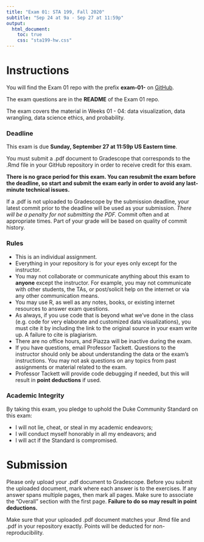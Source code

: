 ```yaml
---
title: "Exam 01: STA 199, Fall 2020"
subtitle: "Sep 24 at 9a - Sep 27 at 11:59p"
output: 
  html_document:
    toc: true
    css: "sta199-hw.css"
---
```


# Instructions

You will find the Exam 01 repo with the prefix **exam-01-** on [GitHub](https://www.github.com/sta199-fa20-002).

The exam questions are in the **README** of the Exam 01 repo. 

The exam covers the material in Weeks 01 - 04: data visualization, data wrangling, data science ethics, and probability. 

### Deadline

This exam is due **Sunday, September 27 at 11:59p US Eastern time**.

You must submit a .pdf document to Gradescope that corresponds to the .Rmd file
in your GitHub repository in order to receive credit for this exam.

**There is no grace period for this exam. You can resubmit the exam before the deadline, so start and submit the exam early in order to avoid any last-minute technical issues.** 

If a .pdf is not uploaded to Gradescope by the submission deadline, your latest
commit prior to the deadline will be used as your submission. *There will be a penalty for not submitting the PDF.* Commit often and
at appropriate times. Part of your grade will be based on quality of commit history.

### Rules

- This is an individual assignment.
- Everything in your repository is for your eyes only except for the instructor.
- You may not collaborate or communicate anything about this exam to **anyone** 
except the instructor. For example, you may not communicate with other students, 
the TAs, or post/solicit help on the internet or via any other communication 
means. 
- You may use R, as well as any notes, books, or existing internet resources to
answer exam questions.
- As always, if you use code that is beyond what we've done in the class (e.g. code for very elaborate and customized data visualizations), you must cite it by including the link to the original source in your exam write up. A failure to cite is
plagiarism.
- There are no office hours, and Piazza will be inactive during the exam.
- If you have questions, email Professor Tackett. Questions to the instructor should only be about understanding the data or the
exam's instructions. You may not ask questions on any topics from past 
assignments or material related to the exam. 
- Professor Tackett will provide code debugging if needed, but this will result in
**point deductions** if used.

### Academic Integrity

By taking this exam, you pledge to uphold the Duke Community Standard on this
exam:

- I will not lie, cheat, or steal in my academic endeavors;
- I will conduct myself honorably in all my endeavors; and
- I will act if the Standard is compromised.

# Submission

Please only upload your .pdf document to Gradescope. Before you submit the 
uploaded document, mark where each answer is to the exercises. If any answer 
spans multiple pages, then mark all pages. Make sure to associate the “Overall”
section with the first page. **Failure to do so may result in point deductions.**

Make sure that your uploaded .pdf document matches your .Rmd file and .pdf in
your repository exactly. Points will be deducted for non-reproducibility.
